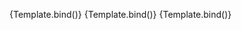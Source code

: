 
<Meta
	title="Components/Textarea/Icon"
	component={VvTextarea}
	args={defaultArgs}
	argTypes={argTypes}
/>

<Canvas>
	<Story
		name="Default"
		args={{
			icon: 'heart'
		}}
		argTypes={{
			icon: {
				control: {
					disable: true
				}
			}
		}}
		play={defaultTest}>
		{Template.bind()}
	</Story>
</Canvas>

<Canvas>
	<Story
		name="Left"
		args={{
			icon: 'heart',
			iconPosition: 'left'
		}}
		argTypes={{
			icon: {
				control: {
					disable: true
				}
			},
			iconPosition: {
				control: {
					disable: true
				}
			}
		}}
		play={defaultTest}>
		{Template.bind()}
	</Story>
</Canvas>

<Canvas>
	<Story
		name="Src"
		args={{
			icon: {
				name: 'engineering',
				src: 'https://raw.githubusercontent.com/google/material-design-icons/master/src/social/engineering/materialicons/24px.svg'
			}
		}}
		argTypes={{
			icon: {
				control: {
					disable: true
				}
			}
		}}
		play={defaultTest}>
		{Template.bind()}
	</Story>
</Canvas>
